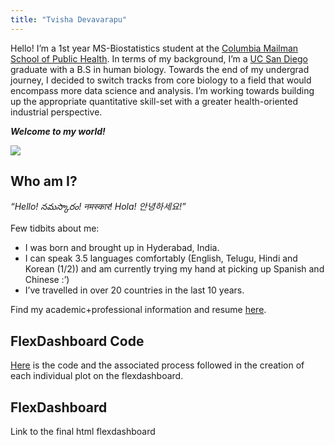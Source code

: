 ```yaml
---
title: "Tvisha Devavarapu"
---
```


Hello! I'm a 1st year MS-Biostatistics student at the [Columbia Mailman School of Public Health](https://www.publichealth.columbia.edu). In terms of my background, I'm a [UC San Diego](https://ucsd.edu) graduate with a B.S in human biology. Towards the end of my undergrad journey, I decided to switch tracks from core biology to a field that would encompass more data science and analysis. I'm working towards building up the appropriate quantitative skill-set with a greater health-oriented industrial perspective.

**_Welcome to my world!_**  

![](images/front_page.jpg) 

## Who am I?

_*"Hello! నమస్కారం! नमस्कार! Hola! 안녕하세요!"*_

Few tidbits about me: 

* I was born and brought up in Hyderabad, India. 
* I can speak 3.5 languages comfortably (English, Telugu, Hindi and Korean (1/2)) and am currently trying my hand at picking up Spanish and Chinese :')
* I've travelled in over 20 countries in the last 10 years. 

Find my academic+professional information and resume [here](about.html).

## FlexDashboard Code

[Here](flexdashboard_code.html) is the code and the associated process followed in the creation of each individual plot on the flexdashboard. 

## FlexDashboard 
Link to the final html flexdashboard 